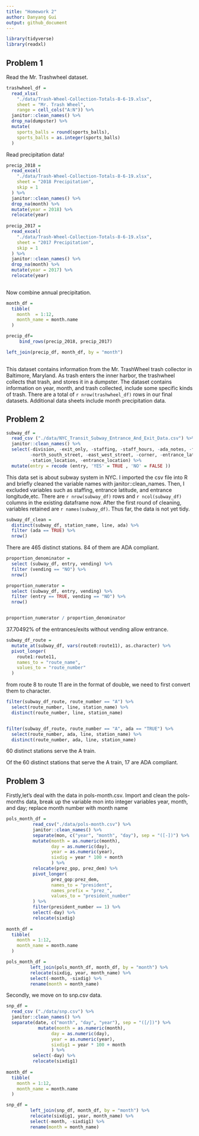 ```yaml
---
title: "Homework 2"
author: Danyang Gui
output: github_document
---
```


```r
library(tidyverse)
library(readxl)
```


## Problem 1

Read the Mr. Trashwheel dataset.

```r
trashwheel_df = 
  read_xlsx(
    "./data/Trash-Wheel-Collection-Totals-8-6-19.xlsx",
    sheet = "Mr. Trash Wheel",
    range = cell_cols("A:N")) %>%
  janitor::clean_names() %>%
  drop_na(dumpster) %>%
  mutate(
    sports_balls = round(sports_balls),
    sports_balls = as.integer(sports_balls)
  )

```


Read precipitation data!

```r
precip_2018 = 
  read_excel(
    "./data/Trash-Wheel-Collection-Totals-8-6-19.xlsx",
    sheet = "2018 Precipitation",
    skip = 1
  ) %>%
  janitor::clean_names() %>%
  drop_na(month) %>%
  mutate(year = 2018) %>%
  relocate(year)
  
precip_2017 = 
  read_excel(
    "./data/Trash-Wheel-Collection-Totals-8-6-19.xlsx",
    sheet = "2017 Precipitation",
    skip = 1
  ) %>%
  janitor::clean_names() %>%
  drop_na(month) %>%
  mutate(year = 2017) %>%
  relocate(year)
   
```

Now combine annual precipitation.

```r
month_df =
  tibble(
    month  = 1:12,
    month_name = month.name
  )

precip_df= 
     bind_rows(precip_2018, precip_2017)

left_join(precip_df, month_df, by = "month")
     
```



This dataset contains information from the Mr. TrashWheel trash collector in Baltimore, Maryland. As trash enters the inner harbor, the trashwheel collects that trash, and stores it in a dumpster. The dataset contains information on year, month, and trash collected, include some specific kinds of trash. There are a total of `r nrow(trashwheel_df)` rows in our final datasets. Additional data sheets include month precipitation data. 




## Problem 2



```r
subway_df = 
  read_csv ("./data/NYC_Transit_Subway_Entrance_And_Exit_Data.csv") %>%
  janitor::clean_names() %>%
  select(-division, -exit_only, -staffing, -staff_hours, -ada_notes, -free_crossover, 
         -north_south_street, -east_west_street, -corner, -entrance_latitude,       -entrance_longitude,
         -station_location, -entrance_location) %>%
  mutate(entry = recode (entry, 'YES' = TRUE , 'NO' = FALSE ))
```


This data set is about subway system in NYC. I imported the csv file into R and briefly cleaned the variable names with janitor::clean_names. Then, I excluded variables such as staffing, entrance latitude, and entrance longitude,etc. There are `r nrow(subway_df) ` rows and `r ncol(subway_df) ` columns in the existing dataframe now. After the first round of cleaning, variables retained are `r names(subway_df)`. Thus far, the data is not yet tidy.  


```r
subway_df_clean =
  distinct(subway_df, station_name, line, ada) %>% 
  filter (ada == TRUE) %>% 
  nrow()
```

There are 465 distinct stations. 84 of them are ADA compliant. 



```r

proportion_denominator = 
  select (subway_df, entry, vending) %>% 
  filter (vending == "NO") %>% 
  nrow()

proportion_numerator = 
  select (subway_df, entry, vending) %>% 
  filter (entry == TRUE, vending == "NO") %>% 
  nrow()


proportion_numerator / proportion_denominator

```


37.70492% of the entrances/exits without vending allow entrance. 


```r

subway_df_route = 
  mutate_at(subway_df, vars(route8:route11), as.character) %>%
  pivot_longer(
    route1:route11,
    names_to = "route_name",
    values_to = "route_number"
  )

```

from route 8 to route 11 are in the format of double, we need to first convert them to character. 

```r
filter(subway_df_route, route_number == "A") %>% 
  select(route_number, line, station_name) %>% 
  distinct(route_number, line, station_name)


filter(subway_df_route, route_number == "A", ada == "TRUE") %>% 
  select(route_number, ada, line, station_name) %>%  
  distinct(route_number, ada, line, station_name)

```

60 distinct stations serve the A train. 

Of the 60 distinct stations that serve the A train, 17 are ADA compliant. 








## Problem 3


Firstly,let's deal with the data in pols-month.csv. 
Import and clean the pols-months data, break up the variable mon into integer variables year, month, and day; replace month number with month name

```r

pols_month_df = 
          read_csv("./data/pols-month.csv") %>% 
          janitor::clean_names() %>% 
          separate(mon, c("year", "month", "day"), sep = "([-])") %>% 
          mutate(month = as.numeric(month),
                 day = as.numeric(day),
                 year = as.numeric(year),
                 sixdig = year * 100 + month
                 ) %>% 
          relocate(prez_gop, prez_dem) %>% 
          pivot_longer(
                 prez_gop:prez_dem,
                 names_to = "president",
                 names_prefix = "prez_",
                 values_to = "president_number"
          ) %>% 
          filter(president_number == 1) %>% 
          select(-day) %>% 
          relocate(sixdig)
          
month_df = 
  tibble(
    month = 1:12,
    month_name = month.name
  )

pols_month_df = 
         left_join(pols_month_df, month_df, by = "month") %>% 
         relocate(sixdig, year, month_name) %>% 
         select(-month, -sixdig) %>% 
         rename(month = month_name)

```




Secondly, we move on to snp.csv data.

```r
snp_df = 
  read_csv ("./data/snp.csv") %>%
  janitor::clean_names() %>% 
  separate(date, c("month", "day", "year"), sep = "([/])") %>% 
            mutate(month = as.numeric(month),
                 day = as.numeric(day),
                 year = as.numeric(year),
                 sixdig1 = year * 100 + month
                 ) %>% 
          select(-day) %>% 
          relocate(sixdig1)
          
month_df = 
  tibble(
    month = 1:12,
    month_name = month.name
  )

snp_df = 
         left_join(snp_df, month_df, by = "month") %>% 
         relocate(sixdig1, year, month_name) %>% 
         select(-month, -sixdig1) %>% 
         rename(month = month_name)
```





